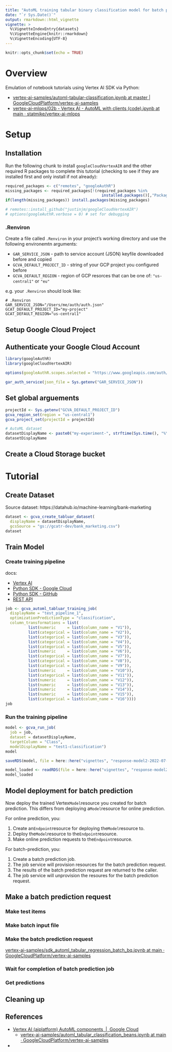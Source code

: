 ```yaml
---
title: "AutoML training tabular binary classification model for batch prediction¶"
date: "`r Sys.Date()`"
output: rmarkdown::html_vignette
vignette: >
  %\VignetteIndexEntry{datasets}
  %\VignetteEngine{knitr::rmarkdown}
  %\VignetteEncoding{UTF-8}
---
```


```r
knitr::opts_chunk$set(echo = TRUE)
```

# Overview

Emulation of notebook tutorials using Vertex AI SDK via Python: 

* [vertex-ai-samples/automl-tabular-classification.ipynb at master \| GoogleCloudPlatform/vertex-ai-samples](https://github.com/GoogleCloudPlatform/vertex-ai-samples/blob/master/notebooks/official/automl/automl-tabular-classification.ipynb)
* [vertex-ai-mlops/02b - Vertex AI - AutoML with clients (code).ipynb at main · statmike/vertex-ai-mlops](https://github.com/statmike/vertex-ai-mlops/blob/main/02b%20-%20Vertex%20AI%20-%20AutoML%20with%20clients%20(code).ipynb)


# Setup

## Installation

Run the following chunk to install `googleCloudVertexAIR` and the other required R packages to complete this tutorial (checking to see if they are installed first and only install if not already): 

```r
required_packages <- c("remotes", "googleAuthR")
missing_packages <- required_packages[!(required_packages %in% 
                                          installed.packages()[,"Package"])]
if(length(missing_packages)) install.packages(missing_packages)

# remotes::install_github("justinjm/googleCloudVertexAIR")
# options(googleAuthR.verbose = 0) # set for debugging  
``` 

### .Renviron

Create a file called `.Renviron` in your project's working directory and use the following environemtn arguments: 

* `GAR_SERVICE_JSON` - path to service account (JSON) keyfile downloaded before and copied 
* `GCVA_DEFAULT_PROJECT_ID` - string of your GCP project you configured before 
* `GCVA_DEFAULT_REGION` - region of GCP resorces that can be one of: `"us-central1"` or `"eu"` 

e.g. your `.Renviron` should look like: 

```
# .Renviron
GAR_SERVICE_JSON="/Users/me/auth/auth.json"
GCAT_DEFAULT_PROJECT_ID="my-project"
GCAT_DEFAULT_REGION="us-central1"
```

## Setup Google Cloud Project

## Authenticate your Google Cloud Account

```r
library(googleAuthR)
library(googleCloudVertexAIR)

options(googleAuthR.scopes.selected = "https://www.googleapis.com/auth/cloud-platform")

gar_auth_service(json_file = Sys.getenv("GAR_SERVICE_JSON"))
```

## Set global arguements

```r
projectId <- Sys.getenv("GCVA_DEFAULT_PROJECT_ID")
gcva_region_set(region = "us-central1")
gcva_project_set(projectId = projectId)

# AutoML dataset
datasetDisplayName <- paste0("my-experiment-", strftime(Sys.time(), "%Y%m%d%H%M%S"))
datasetDisplayName
```

## Create a Cloud Storage bucket

# Tutorial

## Create Dataset

Source dataset: https://datahub.io/machine-learning/bank-marketing

```r
dataset <- gcva_create_tabluar_dataset(
  displayName = datasetDisplayName,
  gcsSource = "gs://gcatr-dev/bank_marketing.csv")
dataset
```

## Train Model

### Create training pipeline

docs: 

* [Vertex AI](https://cloud.google.com/vertex-ai/docs/training/automl-api#aiplatform_create_training_pipeline_tabular_classification_sample-drest)
* [Python SDK - Google Cloud](https://cloud.google.com/python/docs/reference/aiplatform/latest/google.cloud.aiplatform.AutoMLTabularTrainingJob)
* [Python SDK - GitHub](https://googleapis.dev/python/aiplatform/latest/aiplatform/services.html#google.cloud.aiplatform.AutoMLTabularTrainingJob)
* [REST API](https://cloud.google.com/vertex-ai/docs/reference/rest/v1/projects.locations.trainingPipelines)

```r
job <- gcva_automl_tabluar_training_job(
  displayName = "test_pipeline_1",
  optimizationPredictionType = "classification",
  column_transformations = list(
          list(numeric     = list(column_name = "V1")),
          list(categorical = list(column_name = "V2")),
          list(categorical = list(column_name = "V3")),
          list(categorical = list(column_name = "V4")),
          list(categorical = list(column_name = "V5")),
          list(numeric     = list(column_name = "V6")),
          list(categorical = list(column_name = "V7")),
          list(categorical = list(column_name = "V8")),
          list(categorical = list(column_name = "V9")),
          list(numeric     = list(column_name = "V10")),
          list(categorical = list(column_name = "V11")),
          list(numeric     = list(column_name = "V12")),
          list(numeric     = list(column_name = "V13")),
          list(numeric     = list(column_name = "V14")),
          list(numeric     = list(column_name = "V15")),
          list(categorical = list(column_name = "V16"))))
job
```


### Run the training pipeline

```r 
model <- gcva_run_job(
  job = job,
  dataset = datasetDisplayName,
  targetColumn = "Class",
  modelDisplayName = "test1-classification")
model
```

```r
saveRDS(model, file = here::here("vignettes", "response-model2-2022-07-18.rds"))
```

```r
model_loaded <- readRDS(file = here::here("vignettes", "response-model2-2022-07-18.rds"))
model_loaded
```

## Model deployment for batch prediction

Now deploy the trained Vertex`Model`resource you created for batch prediction. This differs from deploying a`Model`resource for online prediction.

For online prediction, you:

1.  Create an`Endpoint`resource for deploying the`Model`resource to.
2.  Deploy the`Model`resource to the`Endpoint`resource.
3.  Make online prediction requests to the`Endpoint`resource.

For batch-prediction, you:

1.  Create a batch prediction job.
2.  The job service will provision resources for the batch prediction request.
3.  The results of the batch prediction request are returned to the caller.
4.  The job service will unprovision the resoures for the batch prediction request.

## Make a batch prediction request

### Make test items

### Make batch input file

### Make the batch prediction request
[vertex-ai-samples/sdk\_automl\_tabular\_regression\_batch\_bq.ipynb at main · GoogleCloudPlatform/vertex-ai-samples](https://github.com/GoogleCloudPlatform/vertex-ai-samples/blob/main/notebooks/official/automl/sdk_automl_tabular_regression_batch_bq.ipynb)


### Wait for completion of batch prediction job

### Get predictions

## Cleaning up


## References

* [Vertex AI (aiplatform) AutoML components  |  Google Cloud](https://cloud.google.com/vertex-ai/docs/pipelines/vertex-automl-component) 
  - [vertex-ai-samples/automl_tabular_classification_beans.ipynb at main · GoogleCloudPlatform/vertex-ai-samples](https://github.com/GoogleCloudPlatform/vertex-ai-samples/blob/main/notebooks/official/pipelines/automl_tabular_classification_beans.ipynb)
- 
